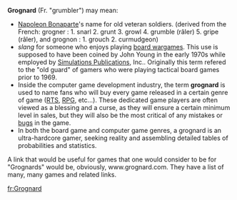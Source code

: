 '''Grognard''' (Fr. "grumbler") may mean:

* [[Napoleon Bonaparte]]'s name for old veteran soldiers. (derived from the French: grogner : 1. snarl 2. grunt 3. growl 4. grumble (râler) 5. gripe (râler), and grognon : 1. grouch 2. curmudgeon)
* ''slang'' for someone who enjoys playing [[wargaming#Board wargaming|board wargames]]. This use is supposed to have been coined by John Young in the early 1970s while employed by [[Simulations Publications]], Inc.. Originally this term refered to the "old guard" of gamers who were playing tactical board games prior to 1969.
* Inside the computer game development industry, the term '''grognard''' is used to name fans who will buy every game released in a certain genre of game ([[Real-time_strategy|RTS]], [[Computer_role-playing_game|RPG]], etc...). These dedicated game players are often viewed as a blessing and a curse, as they will ensure a certain minimum level in sales, but they will also be the most critical of any mistakes or [[Computer_bug|bugs]] in the game.
* In both the board game and computer game genres, a grognard is an ultra-hardcore gamer, seeking reality and assembling detailed tables of probabilities and statistics.


A link that would be useful for games that one would consider to be for "Grognards" would be, obviously, www.grognard.com. They have a list of many, many games and related links.
{{disambig}}

[[fr:Grognard]]